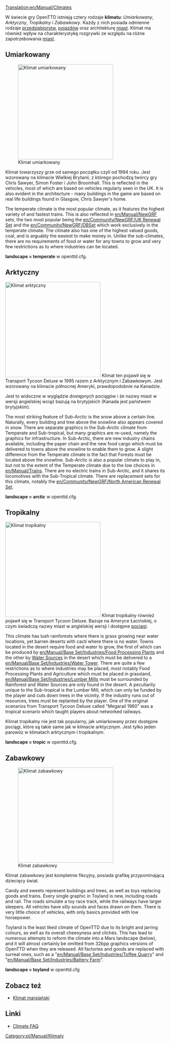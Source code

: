 [[Translation:en/Manual/Climates]]
{{pl/Tłumaczenie|oryg. = en/Manual/Climates
|z     = en
|Postępy = 20
}}
{{pl/Manual/Spis treści}}

W świecie gry OpenTTD istnieją cztery rodzaje '''klimatu''': ''Umiarkowany'', ''Arktyczny'', ''Tropikalny'' i ''Zabawkowy''. Każdy z nich posiada odmienne rodzaje [[pl/Manual/Przedsiębiorstwa|przedsiębiorstw]], [[pl/Manual/Pojazdy|pojazdów]] oraz architekturę [[pl/Manual/Miasta|miast]]. Klimat ma również wpływ na charakterystykę rozgrywki ze względu na różne zapotrzebowania [[pl/Manual/Miasta|miast]].

==Umiarkowany==
[[File:en/Manual/Temperatescreenshot.png|thumb|left|300px|Klimat umiarkowany]]

Klimat towarzyszy grze od samego początku czyli od 1994 roku. Jest wzorowany na klimacie Wielkiej Brytanii, z którego pochodzą twórcy gry Chris Sawyer, Simon Foster i John Broomhall.
This is reflected in the vehicles, most of which are based on vehicles regularly seen in the UK. It is also evident in the architecture - many buildings in the game are based on real life buildings found in Glasgow, Chris Sawyer's home.

The temperate climate is the most popular climate, as it features the highest variety of and fastest trains. This is also reflected in [[en/Manual/NewGRF]] sets, the two most popular being the [[en/Community/NewGRF/UK Renewal Set]] and the [[en/Community/NewGRF/DBSet]] which work exclusively in the temperate climate. The climate also has one of the highest valued goods, coal, and is arguably the easiest to make money in. Unlike the sub-climates, there are no requirements of food or water for any towns to grow and very few restrictions as to where industries can be located.

'''landscape = temperate''' w openttd.cfg.
<br clear="all" />

==Arktyczny==
[[File:en/Manual/Subarcticscreenshot.png|thumb|right|300px|Klimat arktyczny]]
Klimat ten pojawił się w Transport Tycoon Deluxe w 1995 razem z Arktycznym i Zabawkowym. Jest wzorowany na klimacie północnej Ameryki, prawdopodobnie na Kanadzie.

Jest to widoczne w wyglądzie dostępnych pociągów i że nazwy miast w wersji angielskiej wciąż bazują na brytyjskich (Kanada jest państwem brytyjskim). 

The most striking feature of Sub-Arctic is the snow above a certain line. Naturally, every building and tree above the snowline also appears covered in snow. There are separate graphics in the Sub-Arctic climate from Temperate and Sub-tropical, but many graphics are re-used, namely the graphics for infrastructure. In Sub-Arctic, there are new industry chains available, including the paper chain and the new food cargo which must be delivered to towns above the snowline to enable them to grow. A slight difference from the Temperate climate is the fact that Forests must be located above the snowline. Sub-Arctic is also a popular climate to play in, but not to the extent of the Temperate climate due to the low choices in [[en/Manual/Trains]]. There are no electric trains in Sub-Arctic, and it shares its locomotives with the Sub-Tropical climate. There are replacement sets for this climate, notably the [[en/Community/NewGRF/North American Renewal Set]].

'''landscape = arctic''' w openttd.cfg.

==Tropikalny==

[[File:en/Manual/Subtropicalscreenshot.png|thumb|300px|left|Klimat tropikalny]]
Klimat tropikalny również pojawił się w Transport Tycoon Deluxe. Bazuje na Ameryce Łacińskiej, o czym świadczą nazwy miast w angielskiej wersji i dostępne [[pl/Manual/Pociągi|pociągi]].

This climate has lush rainforests where there is grass growing near water locations, yet barren deserts with cacti where there is no water. Towns located in the desert require food and water to grow, the first of which can be produced by [[en/Manual/Base Set/Industries/Food Processing Plant]]s and the other by [[en/Manual/Base Set/Industries/Water Supply|Water Sources]] in the desert which must be delivered to a [[en/Manual/Base Set/Industries/Water Tower]]. There are quite a few restrictions as to where industries may be placed, most notably Food Processing Plants and Agriculture which must be placed in grassland, [[en/Manual/Base Set/Industries/Lumber Mill]]s must be surrounded by Rainforest and Water Sources are only found in the desert. A peculiarity unique to the Sub-tropical is the Lumber Mill, which can only be funded by the player and cuts down trees in the vicinity. If the industry runs out of resources, trees must be replanted by the player. One of the original scenarios from Transport Tycoon Deluxe called "Megarail 1960" was a tropical scenario which taught players about networked railways.

Klimat tropikalny nie jest tak popularny, jak umiarkowany przez dostępne pociągi, które są takie same jak w klimacie arktycznym. Jest tylko jeden parowóz w klimatach arktycznym i tropikalnym.

'''landscape = tropic''' w openttd.cfg.
<br clear="all" />

==Zabawkowy==
[[File:en/Manual/Toylandscreenshot.png|thumb|right|300px|Klimat zabawkowy]]

Klimat zabawkowy jest kompletnie fikcyjny, posiada grafikę przypominającą dziecięcy świat.

Candy and sweets represent buildings and trees, as well as toys replacing goods and trains. Every single graphic in Toyland is new, including roads and rail. The roads simulate a toy race track, while the railways have larger sleepers. All vehicles have silly sounds and faces drawn on them. There is very little choice of vehicles, with only basics provided with low horsepower. 

Toyland is the least liked climate of OpenTTD due to its bright and jarring colours, as well as its overall cheesyness and clichés. This has lead to numerous attempts to reform the climate into a Mars landscape (below), and it will almost certainly be omitted from 32bpp graphics versions of OpenTTD when they are released. All factories and goods are replaced with surreal ones, such as a "[[en/Manual/Base Set/Industries/Toffee Quarry]]" and "[[en/Manual/Base Set/Industries/Battery Farm]]".

'''landscape = toyland''' w openttd.cfg

{{en/-}}

==Zobacz też==
* [[en/Community/NewGRF/Toyland to Mars Conversion|Klimat marsjański]]

==Linki==
* [http://i-want-a-website.com/about-tt/ttfaq08.html Climate FAQ]

[[Category:pl/Manual/Klimaty]]